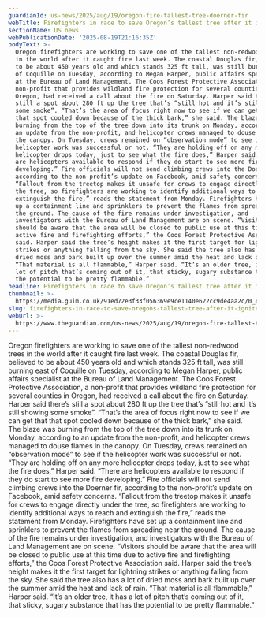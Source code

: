```yaml
---
guardianId: us-news/2025/aug/19/oregon-fire-tallest-tree-doerner-fir
webTitle: Firefighters in race to save Oregon’s tallest tree after it ignites
sectionName: US news
webPublicationDate: '2025-08-19T21:16:35Z'
bodyText: >-
  Oregon firefighters are working to save one of the tallest non-redwood trees
  in the world after it caught fire last week. The coastal Douglas fir, believed
  to be about 450 years old and which stands 325 ft tall, was still burning east
  of Coquille on Tuesday, according to Megan Harper, public affairs specialist
  at the Bureau of Land Management. The Coos Forest Protective Association, a
  non-profit that provides wildland fire protection for several counties in
  Oregon, had received a call about the fire on Saturday. Harper said there’s
  still a spot about 280 ft up the tree that’s “still hot and it’s still showing
  some smoke”. “That’s the area of focus right now to see if we can get that
  that spot cooled down because of the thick bark,” she said. The blaze was
  burning from the top of the tree down into its trunk on Monday, according to
  an update from the non-profit, and helicopter crews managed to douse flames in
  the canopy. On Tuesday, crews remained on “observation mode” to see if the
  helicopter work was successful or not. “They are holding off on any more
  helicopter drops today, just to see what the fire does,” Harper said. “There
  are helicopters available to respond if they do start to see more fire
  developing.” Fire officials will not send climbing crews into the Doerner fir,
  according to the non-profit’s update on Facebook, amid safety concerns.
  “Fallout from the treetop makes it unsafe for crews to engage directly under
  the tree, so firefighters are working to identify additional ways to reach and
  extinguish the fire,” reads the statement from Monday. Firefighters have set
  up a containment line and sprinklers to prevent the flames from spreading near
  the ground. The cause of the fire remains under investigation, and
  investigators with the Bureau of Land Management are on scene. “Visitors
  should be aware that the area will be closed to public use at this time due to
  active fire and firefighting efforts,” the Coos Forest Protective Association
  said. Harper said the tree’s height makes it the first target for lightning
  strikes or anything falling from the sky. She said the tree also has a lot of
  dried moss and bark built up over the summer amid the heat and lack of rain.
  “That material is all flammable,” Harper said. “It’s an older tree, it has a
  lot of pitch that’s coming out of it, that sticky, sugary substance that has
  the potential to be pretty flammable.”
headline: Firefighters in race to save Oregon’s tallest tree after it ignites
thumbnail: >-
  https://media.guim.co.uk/91ed72e3f33f056369e9ce1140e622cc9de4aa2c/0_437_1536_1229/500.jpg
slug: firefighters-in-race-to-save-oregons-tallest-tree-after-it-ignites
webUrl: >-
  https://www.theguardian.com/us-news/2025/aug/19/oregon-fire-tallest-tree-doerner-fir
---
```

Oregon firefighters are working to save one of the tallest non-redwood trees in the world after it caught fire last week. The coastal Douglas fir, believed to be about 450 years old and which stands 325 ft tall, was still burning east of Coquille on Tuesday, according to Megan Harper, public affairs specialist at the Bureau of Land Management. The Coos Forest Protective Association, a non-profit that provides wildland fire protection for several counties in Oregon, had received a call about the fire on Saturday. Harper said there’s still a spot about 280 ft up the tree that’s “still hot and it’s still showing some smoke”. “That’s the area of focus right now to see if we can get that that spot cooled down because of the thick bark,” she said. The blaze was burning from the top of the tree down into its trunk on Monday, according to an update from the non-profit, and helicopter crews managed to douse flames in the canopy. On Tuesday, crews remained on “observation mode” to see if the helicopter work was successful or not. “They are holding off on any more helicopter drops today, just to see what the fire does,” Harper said. “There are helicopters available to respond if they do start to see more fire developing.” Fire officials will not send climbing crews into the Doerner fir, according to the non-profit’s update on Facebook, amid safety concerns. “Fallout from the treetop makes it unsafe for crews to engage directly under the tree, so firefighters are working to identify additional ways to reach and extinguish the fire,” reads the statement from Monday. Firefighters have set up a containment line and sprinklers to prevent the flames from spreading near the ground. The cause of the fire remains under investigation, and investigators with the Bureau of Land Management are on scene. “Visitors should be aware that the area will be closed to public use at this time due to active fire and firefighting efforts,” the Coos Forest Protective Association said. Harper said the tree’s height makes it the first target for lightning strikes or anything falling from the sky. She said the tree also has a lot of dried moss and bark built up over the summer amid the heat and lack of rain. “That material is all flammable,” Harper said. “It’s an older tree, it has a lot of pitch that’s coming out of it, that sticky, sugary substance that has the potential to be pretty flammable.”
